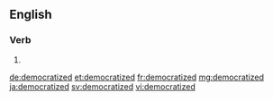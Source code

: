 ==English==

===Verb===
{{head|en|verb form}}

# {{en-past of|democratize}}

[[de:democratized]]
[[et:democratized]]
[[fr:democratized]]
[[mg:democratized]]
[[ja:democratized]]
[[sv:democratized]]
[[vi:democratized]]